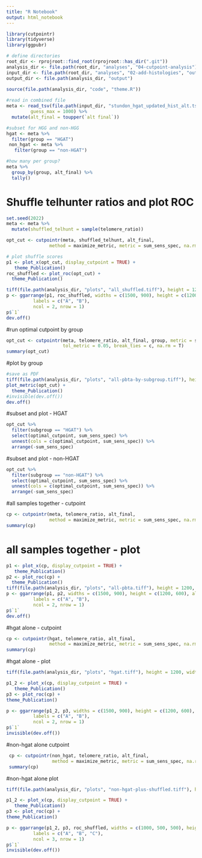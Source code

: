 ```yaml
---
title: "R Notebook"
output: html_notebook
---
```


```r
library(cutpointr)
library(tidyverse)
library(ggpubr)

# define directories 
root_dir <- rprojroot::find_root(rprojroot::has_dir(".git"))
analysis_dir <- file.path(root_dir, "analyses", "04-cutpoint-analysis")
input_dir <- file.path(root_dir, "analyses", "02-add-histologies", "output")
output_dir <- file.path(analysis_dir, "output")

source(file.path(analysis_dir, "code", "theme.R"))
       
#read in combined file
meta <- read_tsv(file.path(input_dir, "stundon_hgat_updated_hist_alt.tsv"),
         guess_max = 1000) %>%
  mutate(alt_final = toupper(`alt final`))

#subset for HGG and non-HGG
hgat <- meta %>%
  filter(group == "HGAT")
 non_hgat <- meta %>%
   filter(group == "non-HGAT")

#how many per group?
meta %>%
  group_by(group, alt_final) %>%
  tally()
```
# Shuffle telhunter ratios and plot ROC
```r
set.seed(2022)
meta <- meta %>%
  mutate(shuffled_telhunt = sample(telomere_ratio))

opt_cut <- cutpointr(meta, shuffled_telhunt, alt_final,
                method = maximize_metric, metric = sum_sens_spec, na.rm = T)

# plot shuffle scores
p1 <- plot_x(opt_cut, display_cutpoint = TRUE) + 
   theme_Publication()
roc_shuffled <- plot_roc(opt_cut) + 
  theme_Publication()

tiff(file.path(analysis_dir, "plots", "all_shuffled.tiff"), height = 1200, width = 2400, res = 300)
p <- ggarrange(p1, roc_shuffled, widths = c(1500, 900), height = c(1200, 600), align = "h",
          labels = c("A", "B"),
          ncol = 2, nrow = 1)
p$`1`
dev.off()

```

#run optimal cutpoint by group
```r
opt_cut <- cutpointr(meta, telomere_ratio, alt_final, group, metric = sum_sens_spec, 
                     tol_metric = 0.05, break_ties = c, na.rm = T)
summary(opt_cut)
```

#plot by group
```r
#save as PDF
tiff(file.path(analysis_dir, "plots", "all-pbta-by-subgroup.tiff"), height = 1200, width = 1800, res = 300)
plot_metric(opt_cut) +
  theme_Publication()
#invisible(dev.off())
dev.off()
```
#subset and plot - HGAT
```r
opt_cut %>%
  filter(subgroup == "HGAT") %>%
  select(optimal_cutpoint, sum_sens_spec) %>% 
  unnest(cols = c(optimal_cutpoint, sum_sens_spec)) %>%
  arrange(-sum_sens_spec)
```

#subset and plot - non-HGAT
```r
opt_cut %>%
  filter(subgroup == "non-HGAT") %>%
  select(optimal_cutpoint, sum_sens_spec) %>% 
  unnest(cols = c(optimal_cutpoint, sum_sens_spec)) %>%
  arrange(-sum_sens_spec)
```

#all samples together - cutpoint
```r
cp <- cutpointr(meta, telomere_ratio, alt_final, 
                method = maximize_metric, metric = sum_sens_spec, na.rm = T)
summary(cp)
```
# all samples together - plot
```r
p1 <- plot_x(cp, display_cutpoint = TRUE) + 
   theme_Publication()
p2 <- plot_roc(cp) + 
  theme_Publication()
tiff(file.path(analysis_dir, "plots", "all-pbta.tiff"), height = 1200, width = 2400, res = 300)
p <- ggarrange(p1, p2, widths = c(1500, 900), height = c(1200, 600), align = "h",
          labels = c("A", "B"),
          ncol = 2, nrow = 1)
p$`1`
dev.off()
```

#hgat alone - cutpoint
```r
cp <- cutpointr(hgat, telomere_ratio, alt_final,
                method = maximize_metric, metric = sum_sens_spec, na.rm = T)
summary(cp)
```

#hgat alone - plot
```r
tiff(file.path(analysis_dir, "plots", "hgat.tiff"), height = 1200, width = 2400, res = 300)

p1_2 <- plot_x(cp, display_cutpoint = TRUE) + 
   theme_Publication()
p3 <- plot_roc(cp) + 
theme_Publication()

p <- ggarrange(p1_2, p3, widths = c(1500, 900), height = c(1200, 600),
          labels = c("A", "B"),
          ncol = 2, nrow = 1)
p$`1`
invisible(dev.off())
```

#non-hgat alone cutpoint
```r
 cp <- cutpointr(non_hgat, telomere_ratio, alt_final, 
                 method = maximize_metric, metric = sum_sens_spec, na.rm = T)
 summary(cp)
```

#non-hgat alone plot
```r
tiff(file.path(analysis_dir, "plots", "non-hgat-plus-shuffled.tiff"), height = 1200, width = 3200, res = 300)

p1_2 <- plot_x(cp, display_cutpoint = TRUE) + 
   theme_Publication()
p3 <- plot_roc(cp) + 
theme_Publication()

p <- ggarrange(p1_2, p3, roc_shuffled, widths = c(1000, 500, 500), height = c(1200, 600, 600),
          labels = c("A", "B", "C"),
          ncol = 3, nrow = 1)
p$`1`
invisible(dev.off())
```